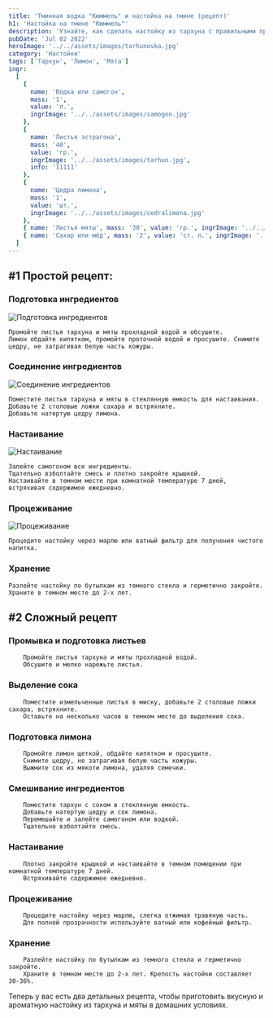 ```yaml
---
title: 'Тминная водка "Кюммель" и настойка на тмине (рецепт)'
h1: 'Настойка на тмине "Кюммель"'
description: 'Узнайте, как сделать настойку из тархуна с правильными пропорциями ингредиентов и пошаговым рецептом. Настойка на душистых травах с лимоном пьется мягко 👍. Отличные рецепты на основе самогона ждут вас!'
pubDate: 'Jul 02 2022'
heroImage: '../../assets/images/tarhunovka.jpg'
category: 'Настойки'
tags: ['Тархун', 'Лимон', 'Мята']
ingr:
  [
    {
      name: 'Водка или самогон',
      mass: '1',
      value: 'л.',
      ingrImage: '../../assets/images/samogon.jpg'
    },
    {
      name: 'Листья эстрагона',
      mass: '40',
      value: 'гр.',
      ingrImage: '../../assets/images/tarhun.jpg',
      info: '11111'
    },
    {
      name: 'Цедра лимона',
      mass: '1',
      value: 'шт.',
      ingrImage: '../../assets/images/cedralimona.jpg'
    },
    { name: 'Листья мяты', mass: '30', value: 'гр.', ingrImage: '../../assets/images/myata.jpg' },
    { name: 'Сахар или мёд', mass: '2', value: 'ст. л.', ingrImage: '../../assets/images/med.jpg' }
  ]
---
```



## #1 Простой рецепт:

### Подготовка ингредиентов

<Image src={img1} formats='avif' alt='Подготовка ингредиентов' />

    Промойте листья тархуна и мяты прохладной водой и обсушите.
    Лимон обдайте кипятком, промойте проточной водой и просушите. Снимите цедру, не затрагивая белую часть кожуры.

### Соединение ингредиентов

<Image src={img2} formats='avif' alt='Соединение ингредиентов' />

    Поместите листья тархуна и мяты в стеклянную емкость для настаивания.
    Добавьте 2 столовые ложки сахара и встряхните.
    Добавьте натертую цедру лимона.

### Настаивание

<Image src={img3} formats='avif' alt='Настаивание' />

    Залейте самогоном все ингредиенты.
    Тщательно взболтайте смесь и плотно закройте крышкой.
    Настаивайте в темном месте при комнатной температуре 7 дней, встряхивая содержимое ежедневно.

### Процеживание

<Image src={img4} formats='avif' alt='Процеживание' />

    Процедите настойку через марлю или ватный фильтр для получения чистого напитка.

### Хранение

    Разлейте настойку по бутылкам из темного стекла и герметично закройте.
    Храните в темном месте до 2-х лет.

## #2 Сложный рецепт

### Промывка и подготовка листьев

        Промойте листья тархуна и мяты прохладной водой.
        Обсушите и мелко нарежьте листья.

### Выделение сока

        Поместите измельченные листья в миску, добавьте 2 столовые ложки сахара, встряхните.
        Оставьте на несколько часов в темном месте до выделения сока.

### Подготовка лимона

        Промойте лимон щеткой, обдайте кипятком и просушите.
        Снимите цедру, не затрагивая белую часть кожуры.
        Выжмите сок из мякоти лимона, удаляя семечки.

### Смешивание ингредиентов

        Поместите тархун с соком в стеклянную емкость.
        Добавьте натертую цедру и сок лимона.
        Перемешайте и залейте самогоном или водкой.
        Тщательно взболтайте смесь.

### Настаивание

        Плотно закройте крышкой и настаивайте в темном помещении при комнатной температуре 7 дней.
        Встряхивайте содержимое ежедневно.

### Процеживание

        Процедите настойку через марлю, слегка отжимая травяную часть.
        Для полной прозрачности используйте ватный или кофейный фильтр.

### Хранение

        Разлейте настойку по бутылкам из темного стекла и герметично закройте.
        Храните в темном месте до 2-х лет. Крепость настойки составляет 30-36%.

Теперь у вас есть два детальных рецепта, чтобы приготовить вкусную и ароматную настойку из тархуна и мяты в домашних условиях.
